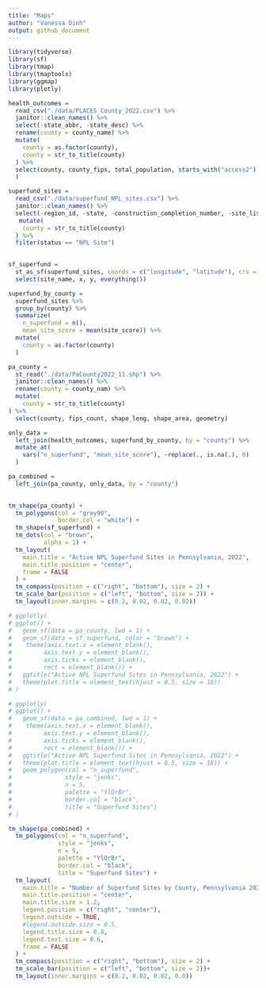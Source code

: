 ```yaml
---
title: "Maps"
author: "Vanessa Dinh"
output: github_document
---
```



```r
library(tidyverse)
library(sf)
library(tmap)
library(tmaptools)
library(ggmap)
library(plotly)
```

```r
health_outcomes = 
  read_csv("./data/PLACES_County_2022.csv") %>% 
  janitor::clean_names() %>% 
  select(-state_abbr, -state_desc) %>% 
  rename(county = county_name) %>% 
  mutate(
    county = as.factor(county),
    county = str_to_title(county)
  ) %>% 
  select(county, county_fips, total_population, starts_with("access2"), starts_with("binge"), starts_with("cancer"), starts_with("casthma"), starts_with("smoking"), starts_with("depression"), geolocation
  )

```

```r
superfund_sites =
  read_csv("./data/superfund_NPL_sites.csv") %>% 
  janitor::clean_names() %>% 
  select(-region_id, -state, -construction_completion_number, -site_listing_narrative, -site_progress_profile, -ends_with("notice"), -restoration_fr_notice_jumper_page, -noid_date, -deletion_date) %>% 
   mutate(
    county = str_to_title(county)
  ) %>% 
  filter(status == "NPL Site")
 

sf_superfund = 
  st_as_sf(superfund_sites, coords = c("longitude", "latitude"), crs = 4269) %>% 
  select(site_name, x, y, everything())

```

```r
superfund_by_county =
  superfund_sites %>% 
  group_by(county) %>% 
  summarize(
    n_superfund = n(),
    mean_site_score = mean(site_score)) %>% 
  mutate(
    county = as.factor(county)
  )

```

```r
pa_county =
  st_read("./data/PaCounty2022_11.shp") %>% 
  janitor::clean_names() %>% 
  rename(county = county_nam) %>% 
  mutate(
    county = str_to_title(county)
) %>% 
  select(county, fips_count, shape_leng, shape_area, geometry)

```


```r
only_data =
  left_join(health_outcomes, superfund_by_county, by = "county") %>% 
  mutate_at(
    vars("n_superfund", "mean_site_score"), ~replace(., is.na(.), 0)
  )

pa_combined =
  left_join(pa_county, only_data, by = "county")
  
```


```r
tm_shape(pa_county) +
  tm_polygons(col = "grey90",
              border.col = "white") + 
  tm_shape(sf_superfund) +
  tm_dots(col = "brown",
          alpha = 1) +
  tm_layout(
    main.title = "Active NPL Superfund Sites in Pennsylvania, 2022",
    main.title.position = "center",
    frame = FALSE
  ) +
  tm_compass(position = c("right", "bottom"), size = 2) +
  tm_scale_bar(position = c("left", "bottom", size = 2)) +
  tm_layout(inner.margins = c(0.2, 0.02, 0.02, 0.02))

```

```r
# ggplotly(
# ggplot() +
#   geom_sf(data = pa_county, lwd = 1) +
#   geom_sf(data = sf_superfund, color = "brown") +
#    theme(axis.text.x = element_blank(),
#         axis.text.y = element_blank(),
#         axis.ticks = element_blank(),
#         rect = element_blank()) +
#   ggtitle("Active NPL Superfund Sites in Pennsylvania, 2022") +
#   theme(plot.title = element_text(hjust = 0.5, size = 18))
# )
```

```r
# ggplotly(
# ggplot() +
#   geom_sf(data = pa_combined, lwd = 1) +
#    theme(axis.text.x = element_blank(),
#         axis.text.y = element_blank(),
#         axis.ticks = element_blank(),
#         rect = element_blank()) +
#   ggtitle("Active NPL Superfund Sites in Pennsylvania, 2022") +
#   theme(plot.title = element_text(hjust = 0.5, size = 18)) +
#   geom_polygon(col = "n_superfund",
#               style = "jenks",
#               n = 5,
#               palette = "YlOrBr",
#               border.col = "black",
#               title = "Superfund Sites") 
# )
```


```r
tm_shape(pa_combined) +
  tm_polygons(col = "n_superfund",
              style = "jenks",
              n = 5,
              palette = "YlOrBr",
              border.col = "black",
              title = "Superfund Sites") +
  tm_layout(
    main.title = "Number of Superfund Sites by County, Pennsylvania 2022",
    main.title.position = "center",
    main.title.size = 1.2,
    legend.position = c("right", "center"),
    legend.outside = TRUE,
    #legend.outside.size = 0.5,
    legend.title.size = 0.8,
    legend.text.size = 0.6,
    frame = FALSE
  ) +
  tm_compass(position = c("right", "bottom"), size = 2) +
  tm_scale_bar(position = c("left", "bottom", size = 2))+
  tm_layout(inner.margins = c(0.2, 0.02, 0.02, 0.0))
```



